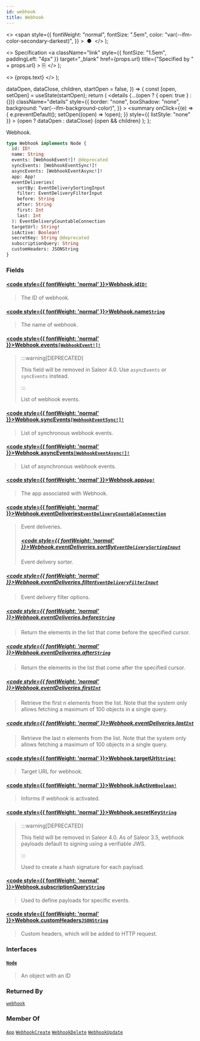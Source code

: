 ```yaml
---
id: webhook
title: Webhook
---
```


  <>
    <span
      style={{
        fontWeight: "normal",
        fontSize: ".5em",
        color: "var(--ifm-color-secondary-darkest)",
      }}
    >
      &nbsp;●&nbsp;
    </span>
  </>
);

  <>
    Specification
    <a
      className="link"
      style={{ fontSize: "1.5em", paddingLeft: "4px" }}
      target="\_blank"
      href={props.url}
      title={"Specified by " + props.url}
    >
      ⎘
    </a>
  </>
);

  <>
    <span className={props.class}>{props.text}</span>
  </>
);


  dataOpen,
  dataClose,
  children,
  startOpen = false,
}) => {
  const [open, setOpen] = useState(startOpen);
  return (
    <details
      {...(open ? { open: true } : {})}
      className="details"
      style={{
        border: "none",
        boxShadow: "none",
        background: "var(--ifm-background-color)",
      }}
    >
      <summary
        onClick={(e) => {
          e.preventDefault();
          setOpen((open) => !open);
        }}
        style={{ listStyle: "none" }}
      >
        {open ? dataOpen : dataClose}
      </summary>
      {open && children}
    </details>
  );
};

Webhook.

```graphql
type Webhook implements Node {
  id: ID!
  name: String
  events: [WebhookEvent!]! @deprecated
  syncEvents: [WebhookEventSync!]!
  asyncEvents: [WebhookEventAsync!]!
  app: App!
  eventDeliveries(
    sortBy: EventDeliverySortingInput
    filter: EventDeliveryFilterInput
    before: String
    after: String
    first: Int
    last: Int
  ): EventDeliveryCountableConnection
  targetUrl: String!
  isActive: Boolean!
  secretKey: String @deprecated
  subscriptionQuery: String
  customHeaders: JSONString
}
```

### Fields

#### [<code style={{ fontWeight: 'normal' }}>Webhook.<b>id</b></code>](#)<Bullet />[`ID!`](../../../api-reference/miscellaneous/scalars/id) <Badge class="badge badge--secondary" text="non-null"/> <Badge class="badge badge--secondary" text="scalar"/> <Badge class="badge badge--secondary" text="miscellaneous"/>

> The ID of webhook.

#### [<code style={{ fontWeight: 'normal' }}>Webhook.<b>name</b></code>](#)<Bullet />[`String`](../../../api-reference/miscellaneous/scalars/string) <Badge class="badge badge--secondary" text="scalar"/> <Badge class="badge badge--secondary" text="miscellaneous"/>

> The name of webhook.

#### [<code style={{ fontWeight: 'normal' }}>Webhook.<b>events</b></code>](#)<Bullet />[`[WebhookEvent!]!`](../../../api-reference/webhooks/objects/webhook-event) <Badge class="badge badge--deprecated badge--secondary" text="deprecated"/> <Badge class="badge badge--secondary" text="non-null"/> <Badge class="badge badge--secondary" text="object"/> <Badge class="badge badge--secondary" text="webhooks"/>

> :::warning[DEPRECATED]
>
> This field will be removed in Saleor 4.0. Use `asyncEvents` or `syncEvents` instead.
>
> :::
>
> List of webhook events.

#### [<code style={{ fontWeight: 'normal' }}>Webhook.<b>syncEvents</b></code>](#)<Bullet />[`[WebhookEventSync!]!`](../../../api-reference/webhooks/objects/webhook-event-sync) <Badge class="badge badge--secondary" text="non-null"/> <Badge class="badge badge--secondary" text="object"/> <Badge class="badge badge--secondary" text="webhooks"/>

> List of synchronous webhook events.

#### [<code style={{ fontWeight: 'normal' }}>Webhook.<b>asyncEvents</b></code>](#)<Bullet />[`[WebhookEventAsync!]!`](../../../api-reference/webhooks/objects/webhook-event-async) <Badge class="badge badge--secondary" text="non-null"/> <Badge class="badge badge--secondary" text="object"/> <Badge class="badge badge--secondary" text="webhooks"/>

> List of asynchronous webhook events.

#### [<code style={{ fontWeight: 'normal' }}>Webhook.<b>app</b></code>](#)<Bullet />[`App!`](../../../api-reference/apps/objects/app) <Badge class="badge badge--secondary" text="non-null"/> <Badge class="badge badge--secondary" text="object"/> <Badge class="badge badge--secondary" text="apps"/>

> The app associated with Webhook.

#### [<code style={{ fontWeight: 'normal' }}>Webhook.<b>eventDeliveries</b></code>](#)<Bullet />[`EventDeliveryCountableConnection`](../../../api-reference/miscellaneous/objects/event-delivery-countable-connection) <Badge class="badge badge--secondary" text="object"/> <Badge class="badge badge--secondary" text="miscellaneous"/>

> Event deliveries.
>
> ##### [<code style={{ fontWeight: 'normal' }}>Webhook.eventDeliveries.<b>sortBy</b></code>](#)<Bullet />[`EventDeliverySortingInput`](../../../api-reference/webhooks/inputs/event-delivery-sorting-input) <Badge class="badge badge--secondary" text="input"/> <Badge class="badge badge--secondary" text="webhooks"/>
>
> Event delivery sorter.

##### [<code style={{ fontWeight: 'normal' }}>Webhook.eventDeliveries.<b>filter</b></code>](#)<Bullet />[`EventDeliveryFilterInput`](../../../api-reference/miscellaneous/inputs/event-delivery-filter-input) <Badge class="badge badge--secondary" text="input"/> <Badge class="badge badge--secondary" text="miscellaneous"/>

> Event delivery filter options.

##### [<code style={{ fontWeight: 'normal' }}>Webhook.eventDeliveries.<b>before</b></code>](#)<Bullet />[`String`](../../../api-reference/miscellaneous/scalars/string) <Badge class="badge badge--secondary" text="scalar"/> <Badge class="badge badge--secondary" text="miscellaneous"/>

> Return the elements in the list that come before the specified cursor.

##### [<code style={{ fontWeight: 'normal' }}>Webhook.eventDeliveries.<b>after</b></code>](#)<Bullet />[`String`](../../../api-reference/miscellaneous/scalars/string) <Badge class="badge badge--secondary" text="scalar"/> <Badge class="badge badge--secondary" text="miscellaneous"/>

> Return the elements in the list that come after the specified cursor.

##### [<code style={{ fontWeight: 'normal' }}>Webhook.eventDeliveries.<b>first</b></code>](#)<Bullet />[`Int`](../../../api-reference/miscellaneous/scalars/int) <Badge class="badge badge--secondary" text="scalar"/> <Badge class="badge badge--secondary" text="miscellaneous"/>

> Retrieve the first n elements from the list. Note that the system only allows fetching a maximum of 100 objects in a single query.

##### [<code style={{ fontWeight: 'normal' }}>Webhook.eventDeliveries.<b>last</b></code>](#)<Bullet />[`Int`](../../../api-reference/miscellaneous/scalars/int) <Badge class="badge badge--secondary" text="scalar"/> <Badge class="badge badge--secondary" text="miscellaneous"/>

> Retrieve the last n elements from the list. Note that the system only allows fetching a maximum of 100 objects in a single query.

#### [<code style={{ fontWeight: 'normal' }}>Webhook.<b>targetUrl</b></code>](#)<Bullet />[`String!`](../../../api-reference/miscellaneous/scalars/string) <Badge class="badge badge--secondary" text="non-null"/> <Badge class="badge badge--secondary" text="scalar"/> <Badge class="badge badge--secondary" text="miscellaneous"/>

> Target URL for webhook.

#### [<code style={{ fontWeight: 'normal' }}>Webhook.<b>isActive</b></code>](#)<Bullet />[`Boolean!`](../../../api-reference/miscellaneous/scalars/boolean) <Badge class="badge badge--secondary" text="non-null"/> <Badge class="badge badge--secondary" text="scalar"/> <Badge class="badge badge--secondary" text="miscellaneous"/>

> Informs if webhook is activated.

#### [<code style={{ fontWeight: 'normal' }}>Webhook.<b>secretKey</b></code>](#)<Bullet />[`String`](../../../api-reference/miscellaneous/scalars/string) <Badge class="badge badge--deprecated badge--secondary" text="deprecated"/> <Badge class="badge badge--secondary" text="scalar"/> <Badge class="badge badge--secondary" text="miscellaneous"/>

> :::warning[DEPRECATED]
>
> This field will be removed in Saleor 4.0. As of Saleor 3.5, webhook payloads default to signing using a verifiable JWS.
>
> :::
>
> Used to create a hash signature for each payload.

#### [<code style={{ fontWeight: 'normal' }}>Webhook.<b>subscriptionQuery</b></code>](#)<Bullet />[`String`](../../../api-reference/miscellaneous/scalars/string) <Badge class="badge badge--secondary" text="scalar"/> <Badge class="badge badge--secondary" text="miscellaneous"/>

> Used to define payloads for specific events.

#### [<code style={{ fontWeight: 'normal' }}>Webhook.<b>customHeaders</b></code>](#)<Bullet />[`JSONString`](../../../api-reference/miscellaneous/scalars/jsonstring) <Badge class="badge badge--secondary" text="scalar"/> <Badge class="badge badge--secondary" text="miscellaneous"/>

> Custom headers, which will be added to HTTP request.
>
> <Badge text="Added in Saleor 3.12" class="secondary margin-bottom--sm" />
>
> <FeaturePreview />

### Interfaces

#### [`Node`](../../../api-reference/miscellaneous/interfaces/node) <Badge class="badge badge--secondary" text="interface"/> <Badge class="badge badge--secondary" text="miscellaneous"/>

> An object with an ID

### Returned By

[`webhook`](../../../api-reference/webhooks/queries/webhook) <Badge class="badge badge--secondary" text="query"/>

### Member Of

[`App`](../../../api-reference/apps/objects/app) <Badge class="badge badge--secondary" text="object"/><Bullet />[`WebhookCreate`](../../../api-reference/webhooks/objects/webhook-create) <Badge class="badge badge--secondary" text="object"/><Bullet />[`WebhookDelete`](../../../api-reference/webhooks/objects/webhook-delete) <Badge class="badge badge--secondary" text="object"/><Bullet />[`WebhookUpdate`](../../../api-reference/webhooks/objects/webhook-update) <Badge class="badge badge--secondary" text="object"/>

